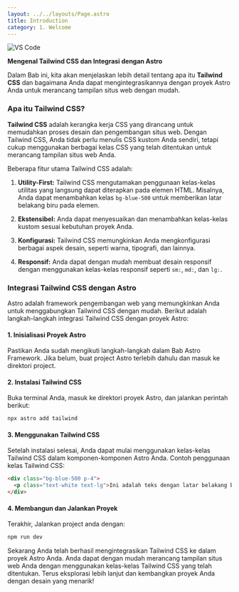 ```yaml
---
layout: ../../layouts/Page.astro
title: Introduction
category: 1. Welcome
---
```


<img src="https://adminlte.io/wp-content/uploads/2022/02/tailwindcss-templates.png" alt="VS Code" />

**Mengenal Tailwind CSS dan Integrasi dengan Astro**

Dalam Bab ini, kita akan menjelaskan lebih detail tentang apa itu **Tailwind CSS** dan bagaimana Anda dapat mengintegrasikannya dengan proyek Astro Anda untuk merancang tampilan situs web dengan mudah.

### Apa itu Tailwind CSS?

**Tailwind CSS** adalah kerangka kerja CSS yang dirancang untuk memudahkan proses desain dan pengembangan situs web. Dengan Tailwind CSS, Anda tidak perlu menulis CSS kustom Anda sendiri, tetapi cukup menggunakan berbagai kelas CSS yang telah ditentukan untuk merancang tampilan situs web Anda.

Beberapa fitur utama Tailwind CSS adalah:

1. **Utility-First:** Tailwind CSS mengutamakan penggunaan kelas-kelas utilitas yang langsung dapat diterapkan pada elemen HTML. Misalnya, Anda dapat menambahkan kelas `bg-blue-500` untuk memberikan latar belakang biru pada elemen.

2. **Ekstensibel:** Anda dapat menyesuaikan dan menambahkan kelas-kelas kustom sesuai kebutuhan proyek Anda.

3. **Konfigurasi:** Tailwind CSS memungkinkan Anda mengkonfigurasi berbagai aspek desain, seperti warna, tipografi, dan lainnya.

4. **Responsif:** Anda dapat dengan mudah membuat desain responsif dengan menggunakan kelas-kelas responsif seperti `sm:`, `md:`, dan `lg:`.

### Integrasi Tailwind CSS dengan Astro

Astro adalah framework pengembangan web yang memungkinkan Anda untuk menggabungkan Tailwind CSS dengan mudah. Berikut adalah langkah-langkah integrasi Tailwind CSS dengan proyek Astro:

#### **1. Inisialisasi Proyek Astro**

Pastikan Anda sudah mengikuti langkah-langkah dalam Bab Astro Framework. Jika belum, buat project Astro terlebih dahulu dan masuk ke direktori project.

#### **2. Instalasi Tailwind CSS**

Buka terminal Anda, masuk ke direktori proyek Astro, dan jalankan perintah berikut:

```bash
npx astro add tailwind
```

#### **3. Menggunakan Tailwind CSS**

Setelah instalasi selesai, Anda dapat mulai menggunakan kelas-kelas Tailwind CSS dalam komponen-komponen Astro Anda. Contoh penggunaan kelas Tailwind CSS:

```html
<div class="bg-blue-500 p-4">
  <p class="text-white text-lg">Ini adalah teks dengan latar belakang biru.</p>
</div>
```

#### **4. Membangun dan Jalankan Proyek**

Terakhir, Jalankan project anda dengan:

```bash
npm run dev
```

Sekarang Anda telah berhasil mengintegrasikan Tailwind CSS ke dalam proyek Astro Anda. Anda dapat dengan mudah merancang tampilan situs web Anda dengan menggunakan kelas-kelas Tailwind CSS yang telah ditentukan. Terus eksplorasi lebih lanjut dan kembangkan proyek Anda dengan desain yang menarik!
<div class="flex gap-3 w-full ">
<Prev title="Mengenal HTML" href="/1-hari-jadi-programmer/mengenal-html" />
<Next title="Tailwind Class" href="/1-hari-jadi-programmer/tailwind-class" />
</div>